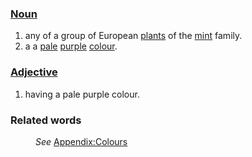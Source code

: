 ===[[Noun]]===
#any of a group of European [[plant]]s of the [[mint]] family.
#a a [[pale]] [[purple]] [[color|colour]].
===[[Adjective]]===
#having a pale purple colour. 
===Related words===
:''See'' [[Wiktionary_Appendix:Colours|Appendix:Colours]]